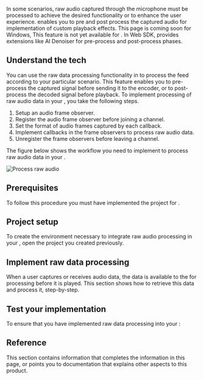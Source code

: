 

In some scenarios, raw audio captured through the microphone must be processed to achieve the desired functionality or to enhance the user experience. <Vpd k="SDK" /> enables you to pre and post process the captured audio for implementation of custom playback effects.
<PlatformWrapper platform="windows">
This page is coming soon for Windows,
</PlatformWrapper>
<PlatformWrapper platform="react-js">
This feature is not yet available for <Vpl k="NAME" />.
</PlatformWrapper>
<PlatformWrapper notAllowed="windows">
<PlatformWrapper platform="web">
In Web SDK, <Vg k="COMPANY"/> provides extensions like <Link to="/video-calling/develop/ai-noise-suppression">AI Denoiser</Link> for pre-process and post-process phases.
</PlatformWrapper>
<PlatformWrapper notAllowed="web, react-js">

## Understand the tech

You can use the raw data processing functionality in <Vpd k="SDK" /> to process the feed according to your particular scenario. This feature enables you to pre-process the captured signal before sending it to the encoder, or to post-process the decoded signal before playback. To implement processing of raw audio data in your <Vpl k="CLIENT" />, you take the following steps.

1. Setup an audio frame observer.
1. Register the audio frame observer before joining a channel.
1. Set the format of audio frames captured by each callback.
1. Implement callbacks in the frame observers to process raw audio data. 
1. Unregister the frame observers before leaving a channel.

The figure below shows the workflow you need to implement to process raw audio data in your <Vpl k="CLIENT" />.

![Process raw audio](/images/voice-sdk/process-raw-audio.png)

## Prerequisites

To follow this procedure you must have implemented the [<Vg k="GET_STARTED"/>](../get-started/get-started-sdk) project for <Vpd k="NAME"/>.

## Project setup

To create the environment necessary to integrate raw audio processing in your <Vpl k="CLIENT" />, open the [<Vg k="GET_STARTED"/>](../get-started/get-started-sdk) <Vpd k="NAME"/> project you created previously.

## Implement raw data processing

<PlatformWrapper notAllowed="web">
When a user captures or receives audio data, the data is available to the <Vpl k="CLIENT" /> for processing before it is played. This section shows how to retrieve this data and process it, step-by-step.
</PlatformWrapper>

<ProjectImplement/>

## Test your implementation

To ensure that you have implemented raw data processing into your <Vpl k="CLIENT" />:

<ProjectTest/>

## Reference

This section contains information that completes the information in this page, or points you to documentation that explains other aspects to this product.

<Reference/>

</PlatformWrapper>
</PlatformWrapper>